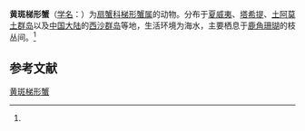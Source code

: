{{Speciesbox
| name = 黄斑梯形蟹
| status = 
| status_system = 
| image = 
| genus = Trapezia
| species = flavopunctata
| authority = (Eydoux et Souleyet, 1842)<ref name='id11854'>{{cite web| url =http://www.bioinfo.cn/db05/BjdwSpecies.php?action=view&id=11854| title =黄斑梯形蟹| work =《中国动物物种编目数据库》| publisher =中国科学院微生物研究所| author =中国科学院动物研究所| accessdate =2009-04-28| deadurl =yes| archiveurl =https://web.archive.org/web/20160305053844/http://www.bioinfo.cn/db05/BjdwSpecies.php?action=view&id=11854| archivedate =2016-03-05}}</ref>
}}

'''黄斑梯形蟹'''（[[学名|学名]]：{{lang|la|''Trapezia flavopunctata''}}）为[[扇蟹科|扇蟹科]][[梯形蟹属|梯形蟹属]]的动物。分布于[[夏威夷|夏威夷]]、[[塔希提|塔希提]]、[[土阿莫土群岛|土阿莫土群岛]]以及[[中国大陆|中国大陆]]的[[西沙群岛|西沙群岛]]等地，生活环境为海水，主要栖息于[[鹿角珊瑚|鹿角珊瑚]]的枝丛间。<ref name='id11854'/>

== 参考文献 ==
{{reflist}}

{{Wikispecies|Trapezia flavopunctata}}
{{Taxonbar|from=Q6498321}}

[[Category:梯形蟹属|黄斑梯形蟹]]


{{螃蟹小作品}}